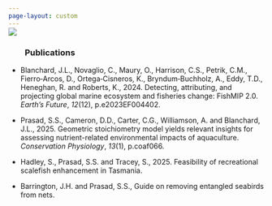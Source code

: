 ```yaml
---
page-layout: custom
---
```


::: {.column-screen style="padding: 0em;margin-top: -1em"}
![](assets/images/3682.JPEG){.banner}
:::

### Publications {style="margin-left: 2rem; text-align: left"}

-   Blanchard, J.L., Novaglio, C., Maury, O., Harrison, C.S., Petrik, C.M., Fierro‐Arcos, D., Ortega‐Cisneros, K., Bryndum‐Buchholz, A., Eddy, T.D., Heneghan, R. and Roberts, K., 2024. Detecting, attributing, and projecting global marine ecosystem and fisheries change: FishMIP 2.0. *Earth's Future*, *12*(12), p.e2023EF004402.

-   Prasad, S.S., Cameron, D.D., Carter, C.G., Williamson, A. and Blanchard, J.L., 2025. Geometric stoichiometry model yields relevant insights for assessing nutrient-related environmental impacts of aquaculture. *Conservation Physiology*, *13*(1), p.coaf066.

-   Hadley, S., Prasad, S.S. and Tracey, S., 2025. Feasibility of recreational scalefish enhancement in Tasmania.

-   Barrington, J.H. and Prasad, S.S., Guide on removing entangled seabirds from nets.
